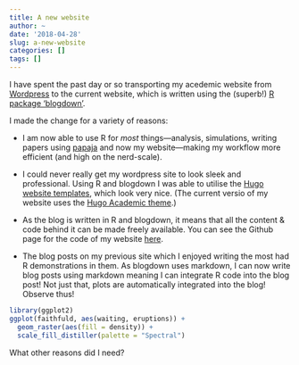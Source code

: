 ```yaml
---
title: A new website
author: ~
date: '2018-04-28'
slug: a-new-website
categories: []
tags: []
---
```


I have spent the past day or so transporting my acedemic website from [Wordpress](https://jimgrange.wordpress.com) to the current website, which is written using the (superb!) [R package 'blogdown'](https://bookdown.org/yihui/blogdown/).

I made the change for a variety of reasons:

* I am now able to use R for *most* things---analysis, simulations, writing papers using [papaja](https://github.com/crsh/papaja) and now my website---making my workflow more efficient (and high on the nerd-scale).

* I could never really get my wordpress site to look sleek and professional. Using R and blogdown I was able to utilise the [Hugo website templates](https://themes.gohugo.io/), which look very nice. (The current versio of my website uses the [Hugo Academic theme](https://themes.gohugo.io/academic/).) 

* As the blog is written in R and blogdown, it means that all the content & code behind it can be made freely available. You can see the Github page for the code of my website [here](https://github.com/JimGrange/website).

* The blog posts on my previous site which I enjoyed writing the most had R demonstrations in them. As blogdown uses markdown, I can now write blog posts using markdown meaning I can integrate R code into the blog post! Not just that, plots are automatically integrated into the blog! Observe thus!

```r
library(ggplot2)
ggplot(faithfuld, aes(waiting, eruptions)) +
  geom_raster(aes(fill = density)) +
  scale_fill_distiller(palette = "Spectral")
```


What other reasons did I need?
